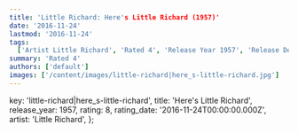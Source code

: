 ```yaml
---
title: 'Little Richard: Here's Little Richard (1957)'
date: '2016-11-24'
lastmod: '2016-11-24'
tags:
  ['Artist Little Richard', 'Rated 4', 'Release Year 1957', 'Release Decade 1950']
summary: 'Rated 4'
authors: ['default']
images: ['/content/images/little-richard|here_s-little-richard.jpg']
---
```


  key: 'little-richard|here_s-little-richard',
  title: 'Here's Little Richard',
  release_year: 1957,
  rating: 8,
  rating_date: '2016-11-24T00:00:00.000Z',
  artist: 'Little Richard',
};

<MusicRating data={data} />

